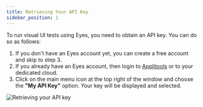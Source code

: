 ```yaml
---
title: Retrieving Your API Key
sidebar_position: 1
---
```


To run visual UI tests using Eyes, you need to obtain an API key. You can do so as follows:

1. If you don't have an Eyes account yet, you can create a free account and skip to step 3.
2. If you already have an Eyes account, then login to [Applitools](https://eyes.applitools.com) or to your dedicated cloud.
3. Click on the main menu icon  at the top right of the window and choose the **"My API Key"** option. Your key will be displayed and selected.

![Retrieving your API key](/img/API-key.gif)